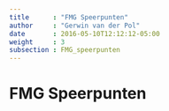 ```yaml
---
title      : "FMG Speerpunten"
author     : "Gerwin van der Pol"
date       : 2016-05-10T12:12:12-05:00
weight     : 3
subsection : FMG_speerpunten
---
```


# FMG Speerpunten

